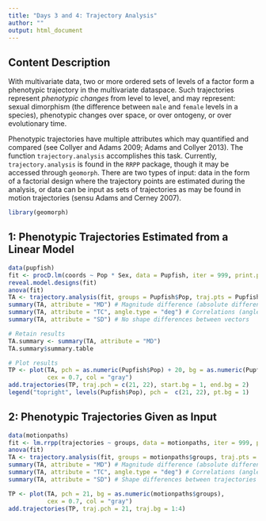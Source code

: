 ```yaml
---
title: "Days 3 and 4: Trajectory Analysis"
author: ""
output: html_document
---
```


## **Content Description**

With multivariate data, two or more ordered sets of levels of a factor form a phenotypic trajectory in the multivariate dataspace. Such trajectories represent *phenotypic changes* from level to level, and may represent: sexual dimorphism (the difference between `male` and `female` levels in a species), phenotypic changes over space, or over ontogeny, or over evolutionary time.

Phenotypic trajectories have multiple attributes which may quantified and compared (see Collyer and Adams 2009; Adams and Collyer 2013). The function `trajectory.analysis` accomplishes this task. Currently, `trajectory.analysis` is found in the `RRPP` package, though it may be accessed through `geomorph`. There are two types of input: data in the form of a factorial design where the trajectory points are estimated during the analysis, or data can be input as sets of trajectories as may be found in motion trajectories (sensu Adams and Cerney 2007).

```r
library(geomorph)
```

## **1: Phenotypic Trajectories Estimated from a Linear Model**

```r
data(pupfish)
fit <- procD.lm(coords ~ Pop * Sex, data = Pupfish, iter = 999, print.progress = FALSE)
reveal.model.designs(fit)
anova(fit)
TA <- trajectory.analysis(fit, groups = Pupfish$Pop, traj.pts = Pupfish$Sex)
summary(TA, attribute = "MD") # Magnitude difference (absolute difference between path distances)
summary(TA, attribute = "TC", angle.type = "deg") # Correlations (angles) between trajectories
summary(TA, attribute = "SD") # No shape differences between vectors

# Retain results
TA.summary <- summary(TA, attribute = "MD")
TA.summary$summary.table

# Plot results
TP <- plot(TA, pch = as.numeric(Pupfish$Pop) + 20, bg = as.numeric(Pupfish$Sex),
           cex = 0.7, col = "gray")
add.trajectories(TP, traj.pch = c(21, 22), start.bg = 1, end.bg = 2)
legend("topright", levels(Pupfish$Pop), pch =  c(21, 22), pt.bg = 1)

```

## **2: Phenotypic Trajectories Given as Input**
```r
data(motionpaths)
fit <- lm.rrpp(trajectories ~ groups, data = motionpaths, iter = 999, print.progress = FALSE)
anova(fit)
TA <- trajectory.analysis(fit, groups = motionpaths$groups, traj.pts = 5)
summary(TA, attribute = "MD") # Magnitude difference (absolute difference between path distances)
summary(TA, attribute = "TC", angle.type = "deg") # Correlations (angles) between trajectories
summary(TA, attribute = "SD") # Shape differences between trajectories 

TP <- plot(TA, pch = 21, bg = as.numeric(motionpaths$groups),
           cex = 0.7, col = "gray")
add.trajectories(TP, traj.pch = 21, traj.bg = 1:4)
```
